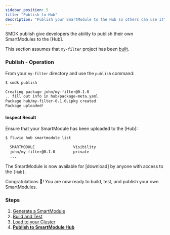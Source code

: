 ```yaml
---
sidebar_position: 5
title: "Publish to Hub"
description: "Publish your SmartModule to the Hub so others can use it"
---
```


SMDK publish give developers the ability to publish their own SmartModules to the [Hub].

This section assumes that `my-filter` project has been [built].

### Publish - Operation

From your `my-filter` directory and use the `publish` command:

```bash copy="fl"
$ smdk publish

Creating package john/my-filter@0.1.0
.. fill out info in hub/package-meta.yaml
Package hub/my-filter-0.1.0.ipkg created
Package uploaded!
```

#### Inspect Result

Ensure that your SmartModule has been uploaded to the [Hub]:

```bash copy="fl"
$ fluvio hub smartmodule list

  SMARTMODULE                 Visibility
  john/my-filter@0.1.0        private
  ...
```

The SmartModule is now available for [download] by anyone with access to the `[Hub]`.

Congratulations :tada:!  You are now ready to build, test, and publish your own SmartModules.

### Steps

1. [Generate a SmartModule]
2. [Build and Test]
3. [Load to your Cluster]
4. **[Publish to SmartModule Hub]**

[SmartModule types]: smartmodules/features/operators/filter.mdx
[built]: smartmodules/smdk.mdx

[Generate a SmartModule]: generate.mdx
[Build and Test]: build.mdx
[Load to your Cluster]: load.mdx
[Publish to SmartModule Hub]: publish.mdx